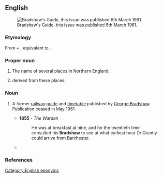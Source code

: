 ==English==
[[File:DSCF0640 Bradshaw&#039;s Guide, 6th March 1961.jpg|thumb|Bradshaw's Guide, this issue was  published 6th March 1961.]]

===Etymology===
From {{inh|en|ang|brād}} + {{m|ang|sceaga||thicket}}, equivalent to {{com|en|broad|shaw}}.

===Proper noun===
{{en-proper noun}}

# The name of several places in Northern England.
# {{surname|en|[[habitational]]|from=Old English|dot=}} derived from these places.

===Noun===
{{en-noun}}

# {{lb|en|British|rail}} A former [[railway]] [[guide]] and [[timetable]] published by [[w:George Bradshaw|George Bradshaw]]. Publication ceased in May 1961.
#* '''1855''' {{w|Anthony Trolloppe}} - ''The Warden''
#*: He was at breakfast at nine, and for the twentieth time consulted his '''Bradshaw''' to see at what earliest hour Dr Grantly could arrive from Barchester.
#* {{quote-journal|en|year=1939|month=June|title=Railway Literature: Bradshaw's Guide|journal=Railway Magazine|page=465|text=The "5th Mo. (May) 1939" issue of ''Bradshaw's Railway Shipping, and Hotel Guide for Great Britain and Ireland'' appears in a cream cover printed in blue and gold, and a prefatory note explains that, as 1939 is being celebrated as the centenary year of '''''Bradshaw''''', it is intended to adopt this livery from now until the September issue inclusive. For October, the centenary month, '''''Bradshaw''''' will be published in a gold cover printed in red and blue.}}

===References===
{{pedia}}
[[Category:English eponyms]]